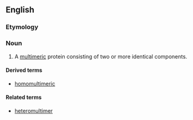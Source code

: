 ==English==

===Etymology===
{{prefix|homo|multimer|lang=en}}

===Noun===
{{en-noun}}

# {{context|biochemistry|lang=en}} A [[multimeric]] protein consisting of two or more identical components.

====Derived terms====
* [[homomultimeric]]

====Related terms====
* [[heteromultimer]]